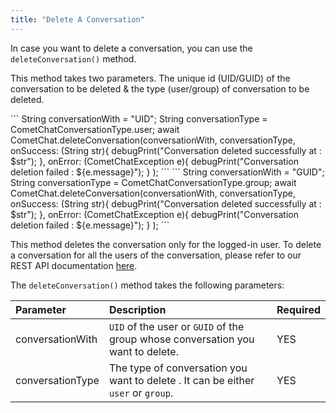```yaml
---
title: "Delete A Conversation"
---
```




In case you want to delete a conversation, you can use the `deleteConversation()` method.

This method takes two parameters. The unique id (UID/GUID) of the conversation to be deleted & the type (user/group) of conversation to be deleted.

<Tabs>
<Tab title="Delete User Conversation">
```
String conversationWith = "UID";
String conversationType = CometChatConversationType.user;
await CometChat.deleteConversation(conversationWith, conversationType,
     onSuccess: (String str){
       debugPrint("Conversation deleted successfully at : $str");
     },
     onError: (CometChatException e){
       debugPrint("Conversation deletion failed : ${e.message}");
		}
);
```

</Tab>

<Tab title="Delete Group Conversation">
```
String conversationWith = "GUID";
String conversationType = CometChatConversationType.group;
await CometChat.deleteConversation(conversationWith, conversationType,
     onSuccess: (String str){
       debugPrint("Conversation deleted successfully at : $str");
     },
     onError: (CometChatException e){
       debugPrint("Conversation deletion failed : ${e.message}");
		}
);
```

</Tab>

</Tabs>

This method deletes the conversation only for the logged-in user. To delete a conversation for all the users of the conversation, please refer to our REST API documentation [here](https://api-explorer.cometchat.com/reference/deletes-conversation).

The `deleteConversation()` method takes the following parameters:

| Parameter        | Description                                                                       | Required |
| :---------------- | :--------------------------------------------------------------------------------- | :-------- |
| conversationWith | `UID` of the user or `GUID` of the group whose conversation you want to delete.   | YES      |
| conversationType | The type of conversation you want to delete . It can be either `user` or `group`. | YES      |
